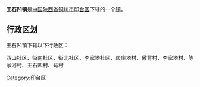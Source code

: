 {{Unreferenced|time=2017-02-08T04:26:24+00:00}}
{{中国乡级行政区
|行政区全称 = 王石凹镇
|景观照片文件名 = 
|景观照片描述 = 
|汉语拼音 =
|其他语言 = 
|其他语言名称 = 
|位置图文件名 = 
|位置图描述 = 
|自定义图片=
|上级行政区 = [[陕西省|陕西省]][[铜川市|铜川市]][[印台区|印台区]]
|行政区类别 = [[行政建制镇|镇]]
|行政区划代码 = 
|行政区划 = 
|村委会 = 
|居委会 = 
|建置时间 = 
|领导职位 = 
|领导名称 = 
|政府驻地 = 
|毗邻 = 
|地理坐标 = 
|总面积 = 
|总人口 = 
|户籍人口 = 
|户籍人口年份 = 
|常住人口 = 
|常住人口年份 = 
|人口密度 = 
|GDP = 
|邮政编码 = 
|电话区号 = 
|官方网站 = 
|网站名称 = 
}}
'''王石凹镇'''是[[中华人民共和国|中国]][[陕西省|陕西省]][[铜川市|铜川市]][[印台区|印台区]]下辖的一个[[行政建制镇|镇]]。

== 行政区划 ==
王石凹镇下辖以下行政区：

西山社区、街南社区、街北社区、李家塔社区、炭庄塔村、傲背村、李家塔村、陈家河村、王石凹村、苟村

{{陕西小作品}}
{{印台区行政区划}}

[[Category:印台区|Category:印台区]]